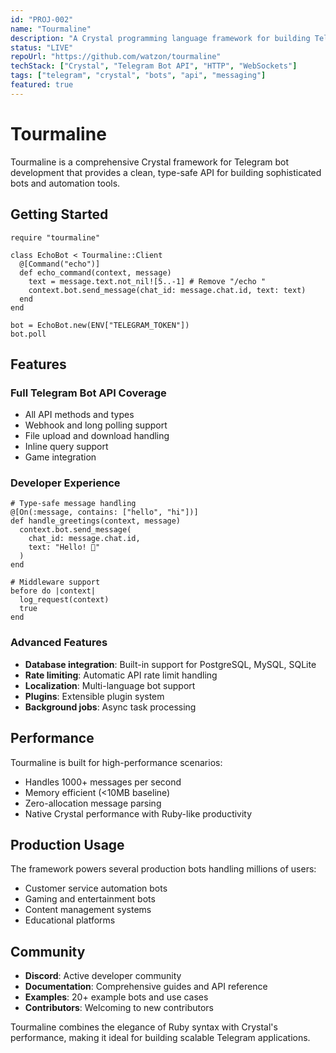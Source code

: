 ```yaml
---
id: "PROJ-002"
name: "Tourmaline"
description: "A Crystal programming language framework for building Telegram bots with a focus on developer productivity and type safety."
status: "LIVE"
repoUrl: "https://github.com/watzon/tourmaline"
techStack: ["Crystal", "Telegram Bot API", "HTTP", "WebSockets"]
tags: ["telegram", "crystal", "bots", "api", "messaging"]
featured: true
---
```


# Tourmaline

Tourmaline is a comprehensive Crystal framework for Telegram bot development that provides a clean, type-safe API for building sophisticated bots and automation tools.

## Getting Started

```crystal
require "tourmaline"

class EchoBot < Tourmaline::Client
  @[Command("echo")]
  def echo_command(context, message)
    text = message.text.not_nil![5..-1] # Remove "/echo "
    context.bot.send_message(chat_id: message.chat.id, text: text)
  end
end

bot = EchoBot.new(ENV["TELEGRAM_TOKEN"])
bot.poll
```

## Features

### Full Telegram Bot API Coverage
- All API methods and types
- Webhook and long polling support
- File upload and download handling
- Inline query support
- Game integration

### Developer Experience

```crystal
# Type-safe message handling
@[On(:message, contains: ["hello", "hi"])]
def handle_greetings(context, message)
  context.bot.send_message(
    chat_id: message.chat.id,
    text: "Hello! 👋"
  )
end

# Middleware support
before do |context|
  log_request(context)
  true
end
```

### Advanced Features

- **Database integration**: Built-in support for PostgreSQL, MySQL, SQLite
- **Rate limiting**: Automatic API rate limit handling
- **Localization**: Multi-language bot support
- **Plugins**: Extensible plugin system
- **Background jobs**: Async task processing

## Performance

Tourmaline is built for high-performance scenarios:
- Handles 1000+ messages per second
- Memory efficient (<10MB baseline)
- Zero-allocation message parsing
- Native Crystal performance with Ruby-like productivity

## Production Usage

The framework powers several production bots handling millions of users:

- Customer service automation bots
- Gaming and entertainment bots
- Content management systems
- Educational platforms

## Community

- **Discord**: Active developer community
- **Documentation**: Comprehensive guides and API reference
- **Examples**: 20+ example bots and use cases
- **Contributors**: Welcoming to new contributors

Tourmaline combines the elegance of Ruby syntax with Crystal's performance, making it ideal for building scalable Telegram applications.